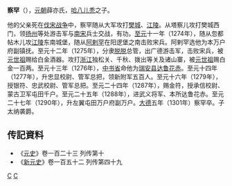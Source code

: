 '''察罕'''（{{bd|？||1301年||}}），[[元朝|元朝]]薛亦氏，[[哈八儿秃|哈八儿秃]]之子。

他的父亲死在[[宋元战争|伐宋战争]]中，察罕随从大军攻打[[樊城|樊城]]、[[江陵|江陵]]。从塔察儿攻打樊城西门，领[[扬州|扬州]]等处游击军与[[南宋|南宋]]兵士交战，有功。[[至元_(忽必烈)|至元]]十一年（1274年），随从忽都帖木儿攻[[江陵|江陵]]东南城堡，随从[[阿剌罕|阿剌罕]]在阳逻堡之南击败宋兵。阿剌罕选他为本万户府副镇抚。至元十二年（1275年），分隶[[脱脱|脱脱]]总管，出广德游击军，击败宋兵，被[[元世祖|元世祖]]赐给白金酒器。攻打[[浙江|浙江]]独松关、千秋、拨出等关及诸山寨，被[[元世祖|元世祖]]赐白金一百两。至元十三年（1276年），[[中书省|中书省]]命他为[[瑞安县|瑞安县]][[达鲁花赤|达鲁花赤]]。至元十四年（1277年），升忠显校尉、管军总把，领新附军五百人。至元十六年（1279年），授银符、忠武校尉、管军总把。至元二十四年（1287年），赐金符，授承信校尉、蒙古卫军屯田千户。至元二十五年（1288年），进武义将军、本所达鲁花赤。至元二十七年（1290年），升左翼屯田万户府副万户。[[大德_(元朝)|大德]]五年（1301年）察罕卒。子太纳袭爵。

==传記資料== 
* 《[[元史|元史]]》卷一百二十三 列传第十
* 《[[新元史|新元史]]》卷一百五十二 列传第四十九

[[分类:元朝官员|C]]
[[分类:元朝蒙古人|C]]